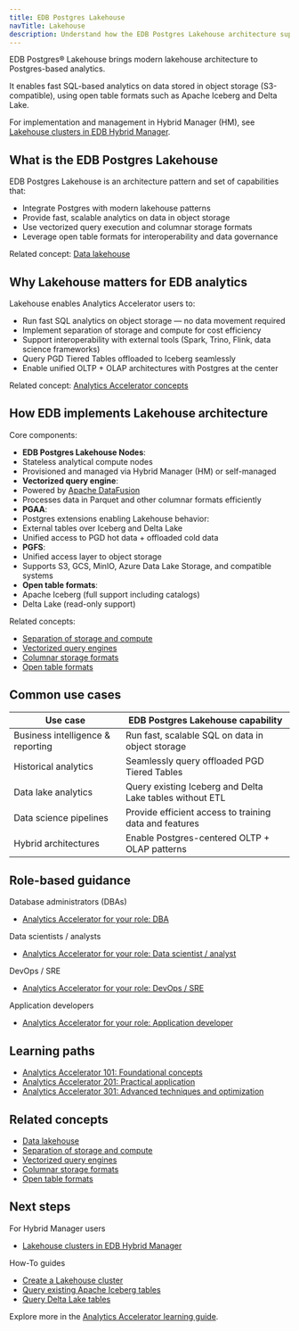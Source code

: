```yaml
---
title: EDB Postgres Lakehouse
navTitle: Lakehouse
description: Understand how the EDB Postgres Lakehouse architecture supports fast, scalable analytics on modern data lake storage.
---
```


EDB Postgres® Lakehouse brings modern lakehouse architecture to Postgres-based analytics.

It enables fast SQL-based analytics on data stored in object storage (S3-compatible), using open table formats such as Apache Iceberg and Delta Lake.

For implementation and management in Hybrid Manager (HM), see [Lakehouse clusters in EDB Hybrid Manager](/edb-postgres-ai/latest/hybrid-manager/analytics/lakehouse/).

## What is the EDB Postgres Lakehouse

EDB Postgres Lakehouse is an architecture pattern and set of capabilities that:

-   Integrate Postgres with modern lakehouse patterns
-   Provide fast, scalable analytics on data in object storage
-   Use vectorized query execution and columnar storage formats
-   Leverage open table formats for interoperability and data governance

Related concept: [Data lakehouse](learn/explained/generic-concepts#data-lakehouse)

## Why Lakehouse matters for EDB analytics

Lakehouse enables Analytics Accelerator users to:

-   Run fast SQL analytics on object storage — no data movement required
-   Implement separation of storage and compute for cost efficiency
-   Support interoperability with external tools (Spark, Trino, Flink, data science frameworks)
-   Query PGD Tiered Tables offloaded to Iceberg seamlessly
-   Enable unified OLTP + OLAP architectures with Postgres at the center

Related concept: [Analytics Accelerator concepts](learn/explained/analytics-concepts#edb-postgres-lakehouse)

## How EDB implements Lakehouse architecture

Core components:

-   **EDB Postgres Lakehouse Nodes**:
-   Stateless analytical compute nodes
-   Provisioned and managed via Hybrid Manager (HM) or self-managed
-   **Vectorized query engine**:
-   Powered by [Apache DataFusion](https://datafusion.apache.org/)
-   Processes data in Parquet and other columnar formats efficiently
-   **PGAA**:
-   Postgres extensions enabling Lakehouse behavior:
-   External tables over Iceberg and Delta Lake
-   Unified access to PGD hot data + offloaded cold data
-   **PGFS**:
-   Unified access layer to object storage
-   Supports S3, GCS, MinIO, Azure Data Lake Storage, and compatible systems
-   **Open table formats**:
-   Apache Iceberg (full support including catalogs)
-   Delta Lake (read-only support)

Related concepts:

-   [Separation of storage and compute](learn/explained/generic-concepts#separation-of-storage-and-compute)
-   [Vectorized query engines](learn/explained/generic-concepts#vectorized-query-engines)
-   [Columnar storage formats](learn/explained/generic-concepts#columnar-storage-formats)
-   [Open table formats](learn/explained/generic-concepts#open-table-formats)

## Common use cases

| Use case                          | EDB Postgres Lakehouse capability                        |
| --------------------------------- | -------------------------------------------------------- |
| Business intelligence & reporting | Run fast, scalable SQL on data in object storage         |
| Historical analytics              | Seamlessly query offloaded PGD Tiered Tables             |
| Data lake analytics               | Query existing Iceberg and Delta Lake tables without ETL |
| Data science pipelines            | Provide efficient access to training data and features   |
| Hybrid architectures              | Enable Postgres-centered OLTP + OLAP patterns            |

## Role-based guidance

Database administrators (DBAs)

-   [Analytics Accelerator for your role: DBA](learn/personas#database-administrator-dba)

Data scientists / analysts

-   [Analytics Accelerator for your role: Data scientist / analyst](learn/personas#data-scientist--data-analyst)

DevOps / SRE

-   [Analytics Accelerator for your role: DevOps / SRE](learn/personas#devops-engineer--site-reliability-engineer-sre)

Application developers

-   [Analytics Accelerator for your role: Application developer](learn/personas#application-developer)

## Learning paths

-   [Analytics Accelerator 101: Foundational concepts](learn/paths/101)
-   [Analytics Accelerator 201: Practical application](learn/paths/201)
-   [Analytics Accelerator 301: Advanced techniques and optimization](learn/paths/301)

## Related concepts

-   [Data lakehouse](learn/explained/generic-concepts#data-lakehouse)
-   [Separation of storage and compute](learn/explained/generic-concepts#separation-of-storage-and-compute)
-   [Vectorized query engines](learn/explained/generic-concepts#vectorized-query-engines)
-   [Columnar storage formats](learn/explained/generic-concepts#columnar-storage-formats)
-   [Open table formats](learn/explained/generic-concepts#open-table-formats)

## Next steps

For Hybrid Manager users

-   [Lakehouse clusters in EDB Hybrid Manager](/edb-postgres-ai/latest/hybrid-manager/analytics/lakehouse/)

How-To guides

-   [Create a Lakehouse cluster](/edb-postgres-ai/latest/hybrid-manager/analytics/learn/how-to/create-lakehouse-cluster/)
-   [Query existing Apache Iceberg tables](/edb-postgres-ai/latest/hybrid-manager/analytics/learn/how-to/query-iceberg-existing-tables/)
-   [Query Delta Lake tables](/edb-postgres-ai/latest/hybrid-manager/analytics/learn/how-to/query-delta-lake-tables/)

Explore more in the [Analytics Accelerator learning guide](/edb-postgres-ai/latest/hybrid-manager/analytics/learn/).
